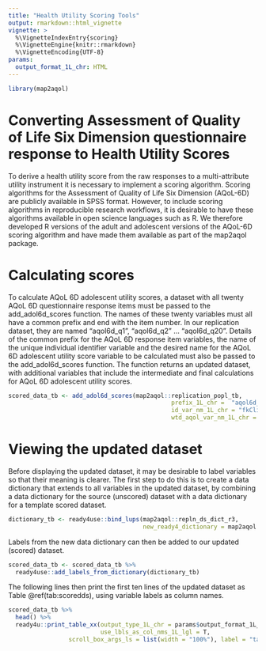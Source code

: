 ```yaml
---
title: "Health Utility Scoring Tools"
output: rmarkdown::html_vignette
vignette: >
  %\VignetteIndexEntry{scoring}
  %\VignetteEngine{knitr::rmarkdown}
  %\VignetteEncoding{UTF-8}
params:
  output_format_1L_chr: HTML
---
```


```r
library(map2aqol)
```
# Converting Assessment of Quality of Life Six Dimension questionnaire response to Health Utility Scores
To derive a health utility score from the raw responses to a multi-attribute utility instrument it is necessary to implement a scoring algorithm. Scoring algorithms for the Assessment of Quality of Life Six Dimension (AQoL-6D) are publicly available in SPSS format. However, to include scoring algorithms in reproducible research workflows, it is desirable to have these algorithms available in open science languages such as R. We therefore developed R versions of the adult and adolescent versions of the AQoL-6D scoring algorithm and have made them available as part of the map2aqol package.

# Calculating scores
To calculate AQoL 6D adolescent utility scores, a dataset with all twenty AQoL 6D questionnaire response items must be passed to the add_adol6d_scores function. The names of these twenty variables must all have a common prefix and end with the item number. In our replication dataset, they are named "aqol6d_q1", "aqol6d_q2" ... "aqol6d_q20". Details of the common prefix for the AQoL 6D response item variables, the name of the unique individual identifier variable and the desired name for the AQoL 6D adolescent utility score variable to be calculated must also be passed to the add_adol6d_scores function. The function returns an updated dataset, with additional variables that include the intermediate and final calculations for AQoL 6D adolescent utility scores.

```r
scored_data_tb <- add_adol6d_scores(map2aqol::replication_popl_tb,
                                              prefix_1L_chr =  "aqol6d_q",
                                              id_var_nm_1L_chr = "fkClientID",
                                              wtd_aqol_var_nm_1L_chr = "aqol6d_total_w") 
```

# Viewing the updated dataset
Before displaying the updated dataset, it may be desirable to label variables so that their meaning is clearer. The first step to do this is to create a data dictionary that extends to all variables in the updated dataset, by combining a data dictionary for the source (unscored) dataset with a data dictionary for a template scored dataset.

```r
dictionary_tb <- ready4use::bind_lups(map2aqol::repln_ds_dict_r3,
                                      new_ready4_dictionary = map2aqol::aqol_scrg_dict_r3)
```

Labels from the new data dictionary can then be added to our updated (scored) dataset.

```r
scored_data_tb <- scored_data_tb %>%
  ready4use::add_labels_from_dictionary(dictionary_tb)
```

The following lines then print the first ten lines of the updated dataset as Table \@ref(tab:scoredds), using variable labels as column names.

```r
scored_data_tb %>%
  head() %>%
  ready4u::print_table_xx(output_type_1L_chr = params$output_format_1L_chr , caption_1L_chr = "Replication dataset with AQoL scores", 
                          use_lbls_as_col_nms_1L_lgl = T, 
                 scroll_box_args_ls = list(width = "100%"), label = "tab:scoredds", hline.after = NULL, addtorow = NULL)
```

